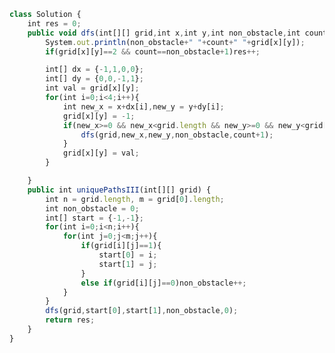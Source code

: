 ```js
class Solution {
    int res = 0;
    public void dfs(int[][] grid,int x,int y,int non_obstacle,int count){
        System.out.println(non_obstacle+" "+count+" "+grid[x][y]);
        if(grid[x][y]==2 && count==non_obstacle+1)res++;

        int[] dx = {-1,1,0,0};
        int[] dy = {0,0,-1,1};
        int val = grid[x][y];
        for(int i=0;i<4;i++){
            int new_x = x+dx[i],new_y = y+dy[i];
            grid[x][y] = -1;
            if(new_x>=0 && new_x<grid.length && new_y>=0 && new_y<grid[0].length && (grid[new_x][new_y]==0 || grid[new_x][new_y]==2)){
                dfs(grid,new_x,new_y,non_obstacle,count+1);
            }
            grid[x][y] = val;
        }

    }
    public int uniquePathsIII(int[][] grid) {
        int n = grid.length, m = grid[0].length;
        int non_obstacle = 0;
        int[] start = {-1,-1};
        for(int i=0;i<n;i++){
            for(int j=0;j<m;j++){
                if(grid[i][j]==1){
                    start[0] = i;
                    start[1] = j;
                }
                else if(grid[i][j]==0)non_obstacle++;
            }
        }
        dfs(grid,start[0],start[1],non_obstacle,0);
        return res;
    }
}
```